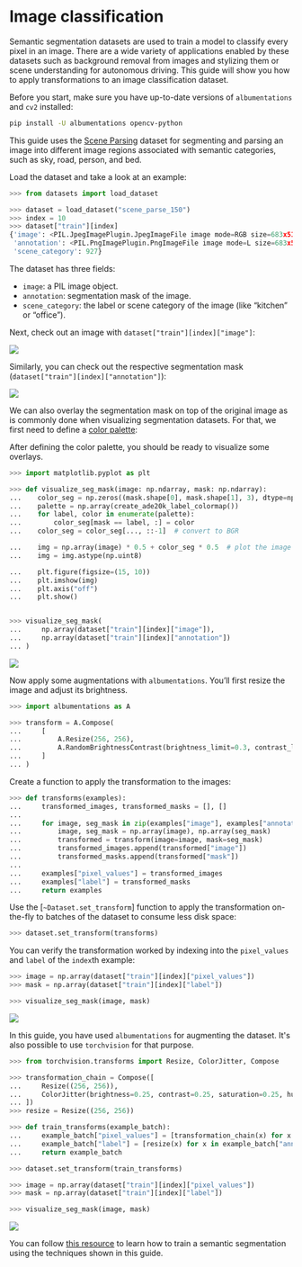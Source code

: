 # Image classification

Semantic segmentation datasets are used to train a model to classify every pixel in an image. There are
a wide variety of applications enabled by these datasets such as background removal from images and stylizing
them or scene understanding for autonomous driving. This guide will show you how to apply transformations
to an image classification dataset.

Before you start, make sure you have up-to-date versions of `albumentations` and `cv2` installed:

```bash
pip install -U albumentations opencv-python
```

This guide uses the [Scene Parsing](https://huggingface.co/datasets/scene_parse_150) dataset for segmenting
and parsing an image into different image regions associated with semantic categories, such as sky, road, person, and bed.

Load the dataset and take a look at an example:

```py
>>> from datasets import load_dataset

>>> dataset = load_dataset("scene_parse_150")
>>> index = 10
>>> dataset["train"][index]
{'image': <PIL.JpegImagePlugin.JpegImageFile image mode=RGB size=683x512 at 0x7FB37B0EC810>,
 'annotation': <PIL.PngImagePlugin.PngImageFile image mode=L size=683x512 at 0x7FB37B0EC9D0>,
 'scene_category': 927}
```

The dataset has three fields:

* `image`: a PIL image object.
* `annotation`: segmentation mask of the image.
* `scene_category`: the label or scene category of the image (like “kitchen” or “office”).

Next, check out an image with `dataset["train"][index]["image"]`:

<div class="flex justify-center">
    <img src="https://i.ibb.co/NKYHp5v/download.png">
</div>

Similarly, you can check out the respective segmentation mask (`dataset["train"][index]["annotation"]`):  

<div class="flex justify-center">
    <img src="https://i.imgur.com/qhTK2at.png">
</div>

We can also overlay the segmentation mask on top of the original image as is commonly done
when visualizing segmentation datasets. For that, we first need to define
a [color palette](https://github.com/tensorflow/models/blob/3f1ca33afe3c1631b733ea7e40c294273b9e406d/research/deeplab/utils/get_dataset_colormap.py#L51):

After defining the color palette, you should be ready to visualize some overlays. 

```py
>>> import matplotlib.pyplot as plt

>>> def visualize_seg_mask(image: np.ndarray, mask: np.ndarray):
...    color_seg = np.zeros((mask.shape[0], mask.shape[1], 3), dtype=np.uint8)
...    palette = np.array(create_ade20k_label_colormap())
...    for label, color in enumerate(palette):
...        color_seg[mask == label, :] = color
...    color_seg = color_seg[..., ::-1]  # convert to BGR

...    img = np.array(image) * 0.5 + color_seg * 0.5  # plot the image with the segmentation map
...    img = img.astype(np.uint8)

...    plt.figure(figsize=(15, 10))
...    plt.imshow(img)
...    plt.axis("off")
...    plt.show()


>>> visualize_seg_mask(
...     np.array(dataset["train"][index]["image"]),
...     np.array(dataset["train"][index]["annotation"])
... )
```

<div class="flex justify-center">
    <img src="https://i.imgur.com/QoQ9R0f.png">
</div>

Now apply some augmentations with `albumentations`. You’ll first resize the image and adjust its brightness.

```py
>>> import albumentations as A

>>> transform = A.Compose(
...     [
...         A.Resize(256, 256),
...         A.RandomBrightnessContrast(brightness_limit=0.3, contrast_limit=0.3, p=0.5),
...     ]
... )
```

Create a function to apply the transformation to the images:

```py
>>> def transforms(examples):
...     transformed_images, transformed_masks = [], []
...
...     for image, seg_mask in zip(examples["image"], examples["annotation"]):
...         image, seg_mask = np.array(image), np.array(seg_mask)
...         transformed = transform(image=image, mask=seg_mask)
...         transformed_images.append(transformed["image"])
...         transformed_masks.append(transformed["mask"])
...
...     examples["pixel_values"] = transformed_images
...     examples["label"] = transformed_masks
...     return examples
```

Use the [`~Dataset.set_transform`] function to apply the transformation on-the-fly to batches of the dataset to consume less disk space:

```py
>>> dataset.set_transform(transforms)
```

You can verify the transformation worked by indexing into the `pixel_values` and `label` of the `index`th example:

```py
>>> image = np.array(dataset["train"][index]["pixel_values"])
>>> mask = np.array(dataset["train"][index]["label"])

>>> visualize_seg_mask(image, mask)
```

<div class="flex justify-center">
    <img src="https://i.imgur.com/xCU11KU.png">
</div>

In this guide, you have used `albumentations` for augmenting the dataset. It's also possible to use `torchvision` for that purpose. 

```py 
>>> from torchvision.transforms import Resize, ColorJitter, Compose

>>> transformation_chain = Compose([
...     Resize((256, 256)),
...     ColorJitter(brightness=0.25, contrast=0.25, saturation=0.25, hue=0.1)
... ])
>>> resize = Resize((256, 256))

>>> def train_transforms(example_batch):
...     example_batch["pixel_values"] = [transformation_chain(x) for x in example_batch["image"]]
...     example_batch["label"] = [resize(x) for x in example_batch["annotation"]]
...     return example_batch

>>> dataset.set_transform(train_transforms)

>>> image = np.array(dataset["train"][index]["pixel_values"])
>>> mask = np.array(dataset["train"][index]["label"])

>>> visualize_seg_mask(image, mask)
```

<div class="flex justify-center">
    <img src="https://i.imgur.com/9Jwn0mN.png">
</div>

You can follow [this resource](https://huggingface.co/docs/transformers/tasks/semantic_segmentation)
to learn how to train a semantic segmentation using the techniques shown in this guide. 